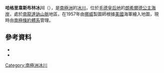 {{coord|72|11|S|23|13|E|source:GNIS|display=title}}

'''哈格里韋斯布林冰川'''（{{lang-en|Hargreavesbreen}}），是[[南極洲|南極洲]]的[[冰川|冰川]]，位於[[毛德皇后地|毛德皇后地]]的[[朗希爾德公主海岸|朗希爾德公主海岸]]，處於[[南龍達訥山脈|南龍達訥山脈]]地區，在1957年由[[挪威|挪威]]製圖師根據[[美國|美國]]海軍繪入地圖，現時由[[南極條約體系|南極條約體系]]管理。

==參考資料==
*{{cite gnis | type = antarid | id = 6379| name = Hargreavesbreen | accessdate = 2012-05-23}}
*{{usgs-gazetteer|id=6379}}

{{Antarctica-geo-stub}}
[[Category:南極洲冰川|Category:南極洲冰川]]